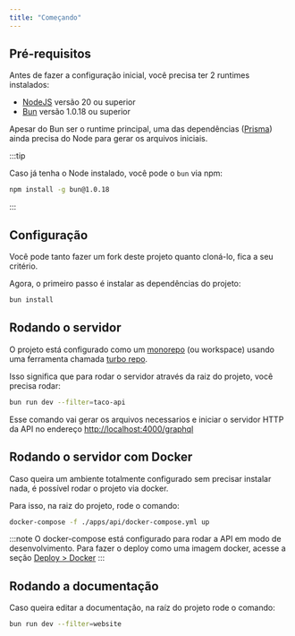 ```yaml
---
title: "Começando"
---
```


## Pré-requisitos

Antes de fazer a configuração inicial, você precisa ter 2 runtimes instalados:

- [NodeJS](https://nodejs.org/en) versão 20 ou superior
- [Bun](https://bun.sh/) versão 1.0.18 ou superior

Apesar do Bun ser o runtime principal, uma das dependências ([Prisma](https://www.prisma.io/)) ainda precisa do Node para gerar os arquivos iniciais.

:::tip

Caso já tenha o Node instalado, você pode o `bun` via npm:

```bash
npm install -g bun@1.0.18
```

:::

## Configuração

Você pode tanto fazer um fork deste projeto quanto cloná-lo, fica a seu critério.

Agora, o primeiro passo é instalar as dependências do projeto:

```bash
bun install
```

## Rodando o servidor

O projeto está configurado como um [monorepo](https://turbo.build/repo/docs/handbook/what-is-a-monorepo) (ou workspace) usando uma ferramenta chamada [turbo repo](https://turbo.build/repo).

Isso significa que para rodar o servidor através da raiz do projeto, você precisa rodar:

```bash
bun run dev --filter=taco-api
```

Esse comando vai gerar os arquivos necessarios e iniciar o servidor HTTP da API no endereço [http://localhost:4000/graphql](http://localhost:4000/graphql)

## Rodando o servidor com Docker

Caso queira um ambiente totalmente configurado sem precisar instalar nada, é possível rodar o projeto via docker.

Para isso, na raiz do projeto, rode o comando:

```bash
docker-compose -f ./apps/api/docker-compose.yml up
```

:::note
O docker-compose está configurado para rodar a API em modo de desenvolvimento. Para fazer o deploy como uma imagem docker, acesse a seção [Deploy > Docker](/deploy-docker)
:::

## Rodando a documentação

Caso queira editar a documentação, na raíz do projeto rode o comando:

```bash
bun run dev --filter=website
```
